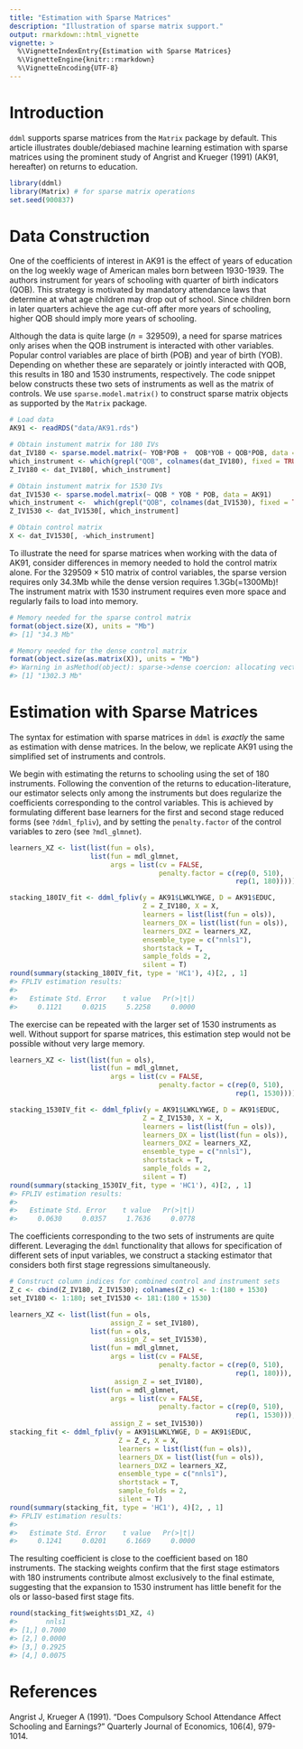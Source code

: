 ```yaml
---
title: "Estimation with Sparse Matrices"
description: "Illustration of sparse matrix support."
output: rmarkdown::html_vignette
vignette: >
  %\VignetteIndexEntry{Estimation with Sparse Matrices}
  %\VignetteEngine{knitr::rmarkdown}
  %\VignetteEncoding{UTF-8}
---
```




# Introduction

``ddml`` supports sparse matrices from the ``Matrix`` package by default. This article illustrates double/debiased machine learning estimation with sparse matrices using the prominent study of Angrist and Krueger (1991) (AK91, hereafter) on returns to education.


```r
library(ddml)
library(Matrix) # for sparse matrix operations
set.seed(900837)
```

# Data Construction

One of the coefficients of interest in AK91 is the effect of years of education on the log weekly wage of American males born between 1930-1939. The authors instrument for years of schooling with quarter of birth indicators (QOB). This strategy is motivated by mandatory attendance laws that determine at what age children may drop out of school. Since children born in later quarters achieve the age cut-off after more years of schooling, higher QOB should imply more years of schooling.

Although the data is quite large ($n = 329509$), a need for sparse matrices only arises when the QOB instrument is interacted with other variables. Popular control variables are place of birth (POB) and year of birth (YOB). Depending on whether these are separately or jointly interacted with QOB, this results in 180 and 1530 instruments, respectively. The code snippet below constructs these two sets of instruments as well as the matrix of controls. We use ``sparse.model.matrix()`` to construct sparse matrix objects as supported by the ``Matrix`` package.


```r
# Load data
AK91 <- readRDS("data/AK91.rds")

# Obtain instument matrix for 180 IVs
dat_IV180 <- sparse.model.matrix(~ YOB*POB +  QOB*YOB + QOB*POB, data = AK91)
which_instrument <- which(grepl("QOB", colnames(dat_IV180), fixed = TRUE))
Z_IV180 <- dat_IV180[, which_instrument]

# Obtain instument matrix for 1530 IVs
dat_IV1530 <- sparse.model.matrix(~ QOB * YOB * POB, data = AK91)
which_instrument <-  which(grepl("QOB", colnames(dat_IV1530), fixed = TRUE))
Z_IV1530 <- dat_IV1530[, which_instrument]

# Obtain control matrix
X <- dat_IV1530[, -which_instrument]
```

To illustrate the need for sparse matrices when working with the data of AK91, consider differences in memory needed to hold the control matrix alone. For the $329509 \times 510$ matrix of control variables, the sparse version requires only 34.3Mb while the dense version requires 1.3Gb(=1300Mb)! The instrument matrix with 1530 instrument requires even more space and regularly fails to load into memory.


```r
# Memory needed for the sparse control matrix
format(object.size(X), units = "Mb")
#> [1] "34.3 Mb"

# Memory needed for the dense control matrix
format(object.size(as.matrix(X)), units = "Mb")
#> Warning in asMethod(object): sparse->dense coercion: allocating vector of size 1.3 GiB
#> [1] "1302.3 Mb"
```
# Estimation with Sparse Matrices

The syntax for estimation with sparse matrices in ``ddml`` is _exactly_ the same as estimation with dense matrices. In the below, we replicate AK91 using the simplified set of instruments and controls.

We begin with estimating the returns to schooling using the set of 180 instruments. Following the convention of the returns to education-literature, our estimator selects only among the instruments but does regularize the coefficients corresponding to the control variables. This is achieved by formulating different base learners for the first and second stage reduced forms (see ``?ddml_fpliv``), and by setting the ``penalty.factor`` of the control variables to zero (see ``?mdl_glmnet``).


```r
learners_XZ <- list(list(fun = ols),
                    list(fun = mdl_glmnet,
                         args = list(cv = FALSE,
                                     penalty.factor = c(rep(0, 510),
                                                        rep(1, 180)))))

stacking_180IV_fit <- ddml_fpliv(y = AK91$LWKLYWGE, D = AK91$EDUC,
                                 Z = Z_IV180, X = X,
                                 learners = list(list(fun = ols)),
                                 learners_DX = list(list(fun = ols)),
                                 learners_DXZ = learners_XZ,
                                 ensemble_type = c("nnls1"),
                                 shortstack = T,
                                 sample_folds = 2,
                                 silent = T)
round(summary(stacking_180IV_fit, type = 'HC1'), 4)[2, , 1]
#> FPLIV estimation results: 
#> 
#>   Estimate Std. Error    t value   Pr(>|t|) 
#>     0.1121     0.0215     5.2258     0.0000
```

The exercise can be repeated with the larger set of 1530 instruments as well. Without support for sparse matrices, this estimation step would not be possible without very large memory.


```r
learners_XZ <- list(list(fun = ols),
                    list(fun = mdl_glmnet,
                         args = list(cv = FALSE,
                                     penalty.factor = c(rep(0, 510),
                                                        rep(1, 1530)))))

stacking_1530IV_fit <- ddml_fpliv(y = AK91$LWKLYWGE, D = AK91$EDUC,
                                 Z = Z_IV1530, X = X,
                                 learners = list(list(fun = ols)),
                                 learners_DX = list(list(fun = ols)),
                                 learners_DXZ = learners_XZ,
                                 ensemble_type = c("nnls1"),
                                 shortstack = T,
                                 sample_folds = 2,
                                 silent = T)
round(summary(stacking_1530IV_fit, type = 'HC1'), 4)[2, , 1]
#> FPLIV estimation results: 
#> 
#>   Estimate Std. Error    t value   Pr(>|t|) 
#>     0.0630     0.0357     1.7636     0.0778
```

The coefficients corresponding to the two sets of instruments are quite different. Leveraging the ``ddml`` functionality that allows for specification of different sets of input variables, we construct a stacking estimator that considers both first stage regressions simultaneously.


```r
# Construct column indices for combined control and instrument sets
Z_c <- cbind(Z_IV180, Z_IV1530); colnames(Z_c) <- 1:(180 + 1530)
set_IV180 <- 1:180; set_IV1530 <- 181:(180 + 1530)

learners_XZ <- list(list(fun = ols,
                         assign_Z = set_IV180),
                    list(fun = ols,
                          assign_Z = set_IV1530),
                    list(fun = mdl_glmnet,
                         args = list(cv = FALSE,
                                     penalty.factor = c(rep(0, 510),
                                                        rep(1, 180))),
                          assign_Z = set_IV180),
                    list(fun = mdl_glmnet,
                         args = list(cv = FALSE,
                                     penalty.factor = c(rep(0, 510),
                                                        rep(1, 1530))),
                         assign_Z = set_IV1530))
stacking_fit <- ddml_fpliv(y = AK91$LWKLYWGE, D = AK91$EDUC,
                           Z = Z_c, X = X,
                           learners = list(list(fun = ols)),
                           learners_DX = list(list(fun = ols)),
                           learners_DXZ = learners_XZ,
                           ensemble_type = c("nnls1"),
                           shortstack = T,
                           sample_folds = 2,
                           silent = T)
round(summary(stacking_fit, type = 'HC1'), 4)[2, , 1]
#> FPLIV estimation results: 
#> 
#>   Estimate Std. Error    t value   Pr(>|t|) 
#>     0.1241     0.0201     6.1669     0.0000
```

The resulting coefficient is close to the coefficient based on 180 instruments. The stacking weights confirm that the first stage estimators with 180 instruments contribute almost exclusively to the final estimate, suggesting that the expansion to 1530 instrument has little benefit for the ols or lasso-based first stage fits.


```r
round(stacking_fit$weights$D1_XZ, 4)
#>       nnls1
#> [1,] 0.7000
#> [2,] 0.0000
#> [3,] 0.2925
#> [4,] 0.0075
```

# References

Angrist J, Krueger A (1991). "Does  Compulsory School Attendance Affect Schooling and Earnings?" Quarterly Journal of Economics, 106(4), 979-1014.
